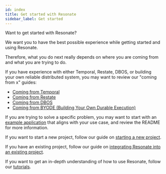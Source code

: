 ```yaml
---
id: index
title: Get started with Resonate
sidebar_label: Get started
---
```


Want to get started with Resonate?

We want you to have the best possible experience while getting started and using Resonate.

Therefore, what you do next really depends on where you are coming from and what you are trying to do.

If you have experience with either Temporal, Restate, DBOS, or building your own reliable distributed system, you may want to review our "coming from x" guides:

- [Coming from Temporal](/evaluate/coming-from-temporal)
- [Coming from Restate](/evaluate/coming-from-restate)
- [Coming from DBOS](/evaluate/coming-from-dbos)
- [Coming from BYODE (Building Your Own Durable Execution)](/evaluate/coming-from-byode)

If you are trying to solve a specific problem, you may want to start with an [example application](https://github.com/resonatehq-examples) that aligns with your use case, and review the README for more information.

If you want to start a new project, follow our guide on [starting a new project](/get-started/new-project).

If you have an existing project, follow our guide on [integrating Resonate into an existing project](/get-started/existing-project).

If you want to get an in-depth understanding of how to use Resonate, follow our [tutorials](/learn).


<DocCardList items={useCurrentSidebarCategory().items} />
